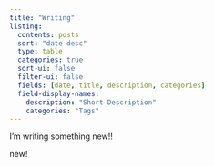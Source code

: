 ```yaml
---
title: "Writing"
listing:
  contents: posts
  sort: "date desc"
  type: table
  categories: true
  sort-ui: false
  filter-ui: false
  fields: [date, title, description, categories]
  field-display-names:
    description: "Short Description"
    categories: "Tags"
---
```


I'm writing something new!!

new!

